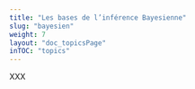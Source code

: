 ---
title: "Les bases de l’inférence Bayesienne"
slug: "bayesien"
weight: 7
layout: "doc_topicsPage"
inTOC: "topics"
---

XXX
